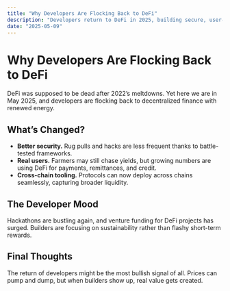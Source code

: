 ```yaml
---
title: "Why Developers Are Flocking Back to DeFi"
description: "Developers return to DeFi in 2025, building secure, user-focused protocols for real-world adoption."
date: "2025-05-09"
---
```


# Why Developers Are Flocking Back to DeFi

DeFi was supposed to be dead after 2022’s meltdowns. Yet here we are in May 2025, and developers are flocking back to decentralized finance with renewed energy.

## What’s Changed?

- **Better security.** Rug pulls and hacks are less frequent thanks to battle-tested frameworks.  
- **Real users.** Farmers may still chase yields, but growing numbers are using DeFi for payments, remittances, and credit.  
- **Cross-chain tooling.** Protocols can now deploy across chains seamlessly, capturing broader liquidity.  

## The Developer Mood

Hackathons are bustling again, and venture funding for DeFi projects has surged. Builders are focusing on sustainability rather than flashy short-term rewards.

## Final Thoughts

The return of developers might be the most bullish signal of all. Prices can pump and dump, but when builders show up, real value gets created.